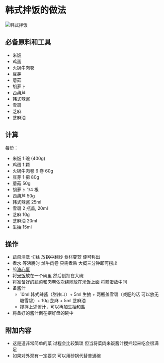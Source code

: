 # 韩式拌饭的做法

![韩式拌饭](./韩式拌饭.png)

## 必备原料和工具

- 米饭
- 鸡蛋
- 火锅牛肉卷
- 豆芽
- 蘑菇
- 胡萝卜
- 西葫芦
- 韩式辣酱
- 雪碧
- 芝麻
- 芝麻油

## 计算

每份：

- 米饭 1 碗 (400g)
- 鸡蛋 1 颗
- 火锅牛肉卷 6 卷 60g
- 豆芽 1 把 80g
- 蘑菇 50g
- 胡萝卜 1/4 根
- 西葫芦 50g
- 韩式辣酱 25ml
- 雪碧  2 瓶盖, 20ml
- 芝麻 10g
- 芝麻油 20ml
- 生抽 15ml

## 操作

- 蔬菜清洗 切丝 放锅中翻炒 食材变软 便可称出
- 煮水 等沸腾时 焯牛肉卷 只需煮熟 大概三分钟即可捞出
- 煎[溏心蛋](../../breakfast/溏心蛋.mdx)
- 将[米饭](../../staple/米饭/电饭煲蒸米饭.mdx)放在一个碗里 然后倒扣在大碗
- 将准备好的蔬菜和肉卷依次绕圈放在米饭上面 将煎蛋放中间
- 备酱汁
  - 10ml 韩式辣酱（甜辣口）+ 5ml 生抽 + 两瓶盖雪碧（减肥的话 可以放无糖雪碧）+ 10g 芝麻 + 5ml 芝麻油
  - 搅拌上述酱汁，可以再加生抽和盐
- 将备好的酱汁倒在摆好盘的碗中

## 附加内容

- 这是道非常简单的菜 过程会比较繁琐 但当将菜肉米饭酱汁搅拌起来吃会很满足
- 如果对外观有一定要求 可以用砂锅代替普通碗


